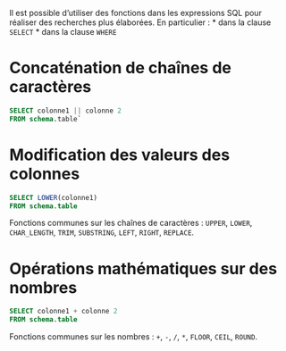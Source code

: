 Il est possible d'utiliser des fonctions dans les expressions SQL pour réaliser des recherches plus élaborées. En particulier :
* dans la clause `SELECT`
* dans la clause `WHERE`


# Concaténation de chaînes de caractères

``` .sql
SELECT colonne1 || colonne 2
FROM schema.table`
```


# Modification des valeurs des colonnes

``` .sql
SELECT LOWER(colonne1)
FROM schema.table
```

Fonctions communes sur les chaînes de caractères : `UPPER`, `LOWER`, `CHAR_LENGTH`, `TRIM`, `SUBSTRING`, `LEFT`, `RIGHT`, `REPLACE`.


# Opérations mathématiques sur des nombres

``` .sql
SELECT colonne1 + colonne 2
FROM schema.table
```

Fonctions communes sur les nombres : `+`, `-`, `/`, `*`, `FLOOR`, `CEIL`, `ROUND`.